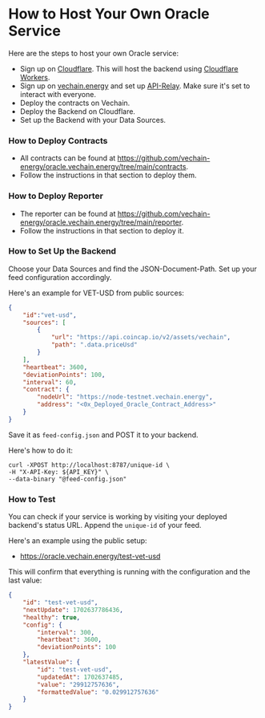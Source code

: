# How to Host Your Own Oracle Service

Here are the steps to host your own Oracle service:

- Sign up on [Cloudflare](https://cloudflare.com). This will host the backend using [Cloudflare Workers](https://developers.cloudflare.com/workers/).
- Sign up on [vechain.energy](https://vechain.energy) and set up [API-Relay](https://docs.vechain.energy/vechain.energy/API-Keys/). Make sure it's set to interact with everyone.
- Deploy the contracts on Vechain.
- Deploy the Backend on Cloudflare.
- Set up the Backend with your Data Sources.

### How to Deploy Contracts

* All contracts can be found at https://github.com/vechain-energy/oracle.vechain.energy/tree/main/contracts.
* Follow the instructions in that section to deploy them.

### How to Deploy Reporter

* The reporter can be found at https://github.com/vechain-energy/oracle.vechain.energy/tree/main/reporter.
* Follow the instructions in that section to deploy it.

### How to Set Up the Backend

Choose your Data Sources and find the JSON-Document-Path. Set up your feed configuration accordingly.

Here's an example for VET-USD from public sources:

```json
{
    "id":"vet-usd",
    "sources": [
        {
            "url": "https://api.coincap.io/v2/assets/vechain",
            "path": ".data.priceUsd"
        }
    ],
    "heartbeat": 3600,
    "deviationPoints": 100,
    "interval": 60,
    "contract": {
        "nodeUrl": "https://node-testnet.vechain.energy",
        "address": "<0x_Deployed_Oracle_Contract_Address>"
    }
}
```

Save it as `feed-config.json` and POST it to your backend.

Here's how to do it:

```shell
curl -XPOST http://localhost:8787/unique-id \
-H "X-API-Key: ${API_KEY}" \
--data-binary "@feed-config.json"
```

### How to Test

You can check if your service is working by visiting your deployed backend's status URL. Append the `unique-id` of your feed.

Here's an example using the public setup:
* https://oracle.vechain.energy/test-vet-usd

This will confirm that everything is running with the configuration and the last value:

```json
{
    "id": "test-vet-usd",
    "nextUpdate": 1702637786436,
    "healthy": true,
    "config": {
        "interval": 300,
        "heartbeat": 3600,
        "deviationPoints": 100
    },
    "latestValue": {
        "id": "test-vet-usd",
        "updatedAt": 1702637485,
        "value": "29912757636",
        "formattedValue": "0.029912757636"
    }
}
```